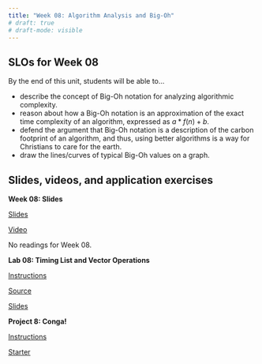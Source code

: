 ```yaml
---
title: "Week 08: Algorithm Analysis and Big-Oh"
# draft: true
# draft-mode: visible
---
```


## SLOs for Week 08

By the end of this unit, students will be able to...

-   describe the concept of Big-Oh notation for analyzing algorithmic complexity.
-   reason about how a Big-Oh notation is an approximation of the exact time complexity of an algorithm, expressed as $a * f(n) + b$.
-   defend the argument that Big-Oh notation is a description of the carbon footprint of an algorithm, and thus, using better algorithms is a way for Christians to care for the earth.
-   draw the lines/curves of typical Big-Oh values on a graph.

## Slides, videos, and application exercises

:::::: slide-deck
**Week 08: Slides**

::: slides
[Slides](https://calvincollege-my.sharepoint.com/:p:/g/personal/vtn2_calvin_edu/EVUHPdmKVURIiLt6RGsWGUgBMWUBvWAUeP3IdaHpoNjQVg?e=BRbwiB){target="_blank"}
:::

::: video
[Video](https://www.youtube.com/playlist?list=PLgbz05MfsB26udu5rHnVUVY3I3Nlmynmu){target="_blank"}
:::

::: reading
No readings for Week 08.
:::
::::::

<!-- ## Lab -->

:::::: lab
**Lab 08: Timing List and Vector Operations**

::: instructions
[Instructions](/labs/lab08.qmd)
:::

::: starter
[Source](https://classroom.github.com/a/y3GHJWru)
:::

::: slides
[Slides]()
:::
::::::

<!-- ## Homework assignments -->

::::: homework
**Project 8: Conga!**

::: instructions
[Instructions](/projects/proj08-Conga.qmd)
:::

::: starter
[Starter]()
:::
:::::